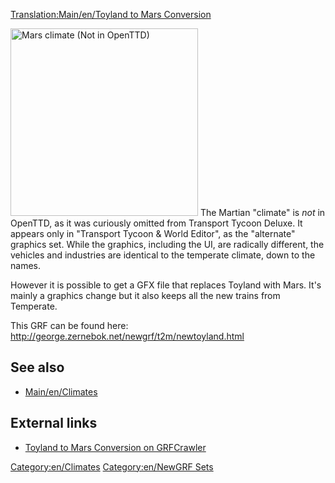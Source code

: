[[Translation:Main/en/Toyland to Mars Conversion]]

[[File:en/Marsscreenshot.png|thumb|300px|right|Mars climate (Not in OpenTTD)]]
The Martian "climate" is ''not'' in OpenTTD, as it was curiously omitted from Transport Tycoon Deluxe. It appears only in "Transport Tycoon & World Editor", as the "alternate" graphics set. While the graphics, including the UI, are radically different, the vehicles and industries are identical to the temperate climate, down to the names.

However it is possible to get a GFX file that replaces Toyland with Mars. It's mainly a graphics change but it also keeps all the new trains from Temperate.

This GRF can be found here: http://george.zernebok.net/newgrf/t2m/newtoyland.html

{{en/-}}

== See also ==
* [[Main/en/Climates]]

== External links ==
* [http://grfcrawler.tt-forums.net/details.php?do=details&id=39 Toyland to Mars Conversion on GRFCrawler]

[[Category:en/Climates]] [[Category:en/NewGRF Sets]]